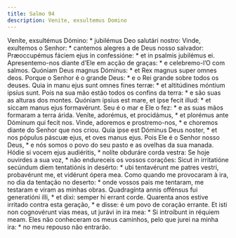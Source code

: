 ```yaml
---
title: Salmo 94
description: Venite, exsultemus Domino
---
```


<div class="side-by-side not-content">
  <span>
    Veníte, exsultémus Dómino: * jubilémus Deo salutári nostro:
  </span>
  <span>
    Vinde, exultemos o Senhor: * cantemos alegres a de Deus nosso salvador:
  </span>
  <span>
    Præoccupémus fáciem ejus in confessióne: * et in psalmis jubilémus ei.
  </span>
  <span>
    Apresentemo-nos diante d’Ele em acção de graças: * e celebremo-l’O com
    salmos.
  </span>
  <span>
    Quóniam Deus magnus Dóminus: * et Rex magnus super omnes deos.
  </span>
  <span>
    Porque o Senhor é o grande Deus: * e o Rei grande sobre todos os deuses.
  </span>
  <span>
    Quia in manu ejus sunt omnes fines terræ: * et altitúdines móntium ipsíus
    sunt.
  </span>
  <span>
    Pois na sua mão estão todos os confins da terra: * e são suas as alturas dos
    montes.
  </span>
  <span>
    Quóniam ipsíus est mare, et ipse fecit illud: * et siccam manus ejus
    formavérunt.
  </span>
  <span>
    Seu é o mar e Ele o fez: * e as suas mãos formaram a terra árida.
  </span>
  <span>
    Veníte, adorémus, et procidámus, * et plorémus ante Dóminum qui fecit nos.
  </span>
  <span>
    Vinde, adoremos e prostremo-nos, * e choremos diante do Senhor que nos
    criou.
  </span>
  <span>
    Quia ipse est Dóminus Deus noster, * et nos pópulus páscuæ ejus, et oves
    manus ejus.
  </span>
  <span>
    Pois Ele é o Senhor nosso Deus, * e nós somos o povo do seu pasto e as
    ovelhas da sua manada.
  </span>
  <span>
    Hódie si vocem ejus audiéritis, * nolíte obduráre corda vestra:
  </span>
  <span>
    Se hoje ouvirdes a sua voz, * não endureceis os vossos corações:
  </span>
  <span>
    Sicut in irritatióne secúndum diem tentatiónis in desérto: * ubi tentavérunt
    me patres vestri, probavérunt me, et vidérunt ópera mea.
  </span>
  <span>
    Como quando me provocaram à ira, no dia da tentação no deserto: * onde
    vossos pais me tentaram, me testaram e viram as minhas obras.
  </span>
  <span>
    Quadragínta annis offénsus fui generatióni illi, * et dixi: semper hi errant
    corde.
  </span>
  <span>
    Quarenta anos estive irritado contra esta geração, * e disse: é um povo de
    coração errante.
  </span>
  <span>
    Et isti non cognovérunt vias meas, ut jurávi in ira mea: * Si introíbunt in
    réquiem meam.
  </span>
  <span>
    Eles não conheceram os meus caminhos, pelo que jurei na minha ira: * no meu
    repouso não entrarão.
  </span>
</div>
